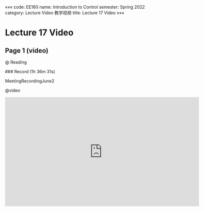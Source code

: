 «««
code: EE160
name: Introduction to Control
semester: Spring 2022
category: Lecture Video 教学视频
title: Lecture 17 Video
»»»

# Lecture 17 Video

## Page 1 (video)

@ Reading

<div class="markdown-body">
### Record (1h 36m 31s)

MeetingRecordingJune2
</div>

@video

<iframe src="https://sbbrisk.com/e/l2c5iaq8oug3.html" frameborder=0 marginwidth=0 marginheight=0 scrolling=no width=640 height=360 allowfullscreen></iframe>
